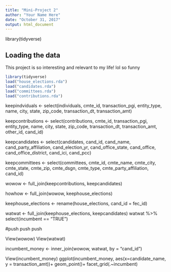 ```yaml
---
title: "Mini-Project 2"
author: "Your Name Here"
date: "October 31, 2017"
output: html_document
---
```


library(tidyverse)

## Loading the data

This project is so interesting and relevant to my life! lol so funny

```r
library(tidyverse)
load("house_elections.rda")
load("candidates.rda")
load("committees.rda")
load("contributions.rda")
```

keepindviduals <- select(individuals, cmte_id, transaction_pgi, entity_type, name, city, state, zip_code, transaction_dt, transaction_amt) 

keepcontributions <- select(contributions, cmte_id, transaction_pgi, entity_type, name, city, state, zip_code, transaction_dt, transaction_amt, other_id, cand_id)

keepcandidates <- select(candidates, cand_id, cand_name, cand_party_affiliation, cand_election_yr, cand_office_state, cand_office, cand_office_district, cand_ici, cand_pcc)

keepcommittees <- select(committees, cmte_id, cmte_name, cmte_city, cmte_state, cmte_zip, cmte_dsgn, cmte_type, cmte_party_affiliation, cand_id)

wowow <- full_join(keepcontributions, keepcandidates)

howhow <- full_join(wowow, keephouse_elections)

keephouse_elections <- rename(house_elections, cand_id = fec_id)

watwat <- full_join(keephouse_elections, keepcandidates)
watwat %>%
select(incumbent == "TRUE")

#push push push

View(wowow)
View(watwat)

incumbent_money <- inner_join(wowow, watwat, by = "cand_id")

View(incumbent_money)
ggplot(incumbent_money, aes(x=candidate_name, y = transaction_amt))+
geom_point()+
facet_grid(.~incumbent)